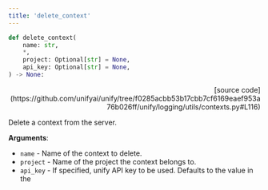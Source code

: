 ```yaml
---
title: 'delete_context'
---
```


```python
def delete_context(
    name: str,
    *,
    project: Optional[str] = None,
    api_key: Optional[str] = None,
) -> None:
```

<p align="right">[source code](https://github.com/unifyai/unify/tree/f0285acbb53b17cbb7cf6169eaef953a76b026ff/unify/logging/utils/contexts.py#L116)</p>

Delete a context from the server.

**Arguments**:

- `name` - Name of the context to delete.
- `project` - Name of the project the context belongs to.
- `api_key` - If specified, unify API key to be used. Defaults to the value in the